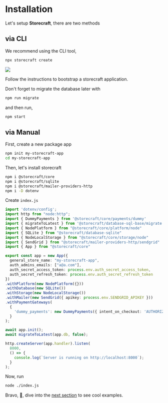 # Installation

Let's setup **Storecraft**, there are two methods

## via **CLI**

We recommend using the CLI tool,

```bash
npx storecraft create
```

<Image src='/cli.gif' className='w-full ssm:w-[300px] mx-auto mt-5'  />

Follow the instructions to bootstrap a storecraft application.

Don't forget to migrate the database later with

```bash
npm run migrate
```

and then run,

```bash
npm start
```

## via **Manual**

First, create a new package app

```bash
npm init my-storecraft-app
cd my-storecraft-app
```

Then, let's install storecraft

```bash
npm i @storecraft/core 
npm i @storecraft/sqlite 
npm i @storecraft/mailer-providers-http
npm i -D dotenv
```

Create `index.js`

```ts
import 'dotenv/config';
import http from "node:http";
import { DummyPayments } from '@storecraft/core/payments/dummy'
import { migrateToLatest } from '@storecraft/database-sql-base/migrate.js';
import { NodePlatform } from "@storecraft/core/platform/node"
import { SQLite } from "@storecraft/database-sqlite"
import { NodeLocalStorage } from "@storecraft/core/storage/node"
import { SendGrid } from "@storecraft/mailer-providers-http/sendgrid"
import { App } from "@storecraft/core"

export const app = new App({
  general_store_name: "my-storecraft-app",
  auth_admins_emails: ["a@a.com"],
  auth_secret_access_token: process.env.auth_secret_access_token,
  auth_secret_refresh_token: process.env.auth_secret_refresh_token
})
.withPlatform(new NodePlatform({}))
.withDatabase(new SQLite())
.withStorage(new NodeLocalStorage())
.withMailer(new SendGrid({ apikey: process.env.SENDGRID_APIKEY }))
.withPaymentGateways(
  {
    'dummy_payments': new DummyPayments({ intent_on_checkout: 'AUTHORIZE' })
  }
);

await app.init();
await migrateToLatest(app.db, false);

http.createServer(app.handler).listen(
  8000,
  () => {
    console.log(`Server is running on http://localhost:8000`);
  }
); 

```

Now, run

```bash
node ./index.js
```

Bravo, 👏, dive into the [next section](setup/local-node-mongodb) to see cool examples.
